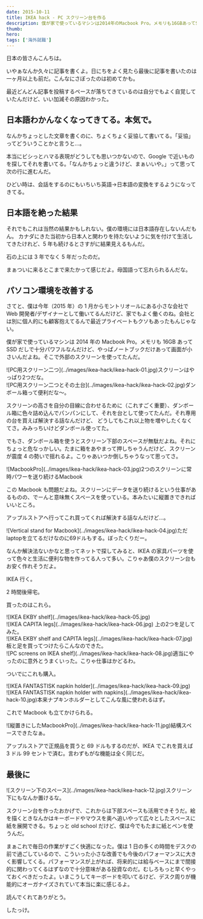 ```yaml
---
date: 2015-10-11
title: IKEA hack - PC スクリーン台を作る
description: 僕が家で使っているマシンは2014年のMacbook Pro。メモリも16GBあってSSDだしで十分パワフルなんだけど、やっぱノートブックだけあって画面が小さいんだよね。そこで外部のスクリーンを使ってたんだ。
thumb:
hero:
tags: ['海外就職']
---
```


日本の皆さんこんちは。

いやぁなんか久々に記事を書くよ。日にちをよく見たら最後に記事を書いたのは一ヶ月以上も前だ。こんなにさぼったのは初めてかも。

最近どんどん記事を投稿するペースが落ちてきているのは自分でもよく自覚していたんだけど、いい加減その原因わかった。

## 日本語わかんなくなってきてる。本気で。

なんかちょっとした文章を書くのに、ちょくちょく妥協して書いてる。「妥協」ってどういうことかと言うと…。

本当にビシっとハマる表現がどうしても思いつかないので、Google で近いものを探してそれを書いてる。「なんかちょっと違うけど、まぁいいや。」って思って次の行に進むんだ。

ひどい時は、会話をするのにもいちいち英語->日本語の変換をするようになってきてる。

## 日本語を絶った結果

それでもこれは当然の結果かもしれない。僕の環境には日本語存在しないんだもん。 カナダにきた当初から日本人と関わりを持たないように気を付けて生活してきたけれど、5 年も続けるとさすがに結果見えるもんだ。

石の上には 3 年でなく 5 年だったのだ。

まぁついに来るとこまで来たかって感じだよ。母国語って忘れられるんだな。

## パソコン環境を改善する

さてと、僕は今年（2015 年）の 1 月からモントリオールにある小さな会社で Web 開発者/デザイナーとして働いてるんだけど、家でもよく働くのね。会社とは別に個人的にも顧客抱えてるんで最近プライベートもクソもあったもんじゃない。

僕が家で使っているマシンは 2014 年の Macbook Pro。メモリも 16GB あって SSD だしで十分パワフルなんだけど、やっぱノートブックだけあって画面が小さいんだよね。そこで外部のスクリーンを使ってたんだ。

<div>
  ![PC用スクリーン二つ](../images/ikea-hack/ikea-hack-01.jpg)スクリーンはやっぱり2つだな。
</div>

<div>
  ![PC用スクリーン二つとその土台](../images/ikea-hack/ikea-hack-02.jpg)ダンボール箱って便利だな〜。
</div>

スクリーンの高さを自分の目線に合わせるために（これすごく重要）、ダンボール箱に色々詰め込んでパンパンにして、それを台として使ってたんだ。それ専用の台を買えば解決する話なんだけど、 どうしてもこれ以上物を増やしたくなくてさ。みみっちいけどダンボール使ってた。

でもさ、ダンボール箱を使うとスクリーン下部のスペースが無駄だよね。それにちょっと危なっかしい。たまに箱をあやまって押しちゃうんだけど、スクリーンが震度 4 の勢いで揺れるよ。こりゃあいつか倒しちゃうなって思ってさ。

<div>
  ![MacbookPro](../images/ikea-hack/ikea-hack-03.jpg)2つのスクリーンに常時パワーを送り続けるMacbook
</div>

この Macbook も問題だよね。スクリーンにデータを送り続けるという仕事があるものの、でーんと意味無くスペースを使っている。本みたいに縦置きできればいいところ。

アップルストアへ行ってこれ買ってくれば解決する話なんだけど…。

<div>
  ![Vertical stand for
  Macbook](../images/ikea-hack/ikea-hack-04.jpg)ただlaptopを立てるだけなのに69ドルもする。ぼったくりだー。
</div>

なんか解決法ないかなと思ってネットで探してみると、IKEA の家具パーツを使って色々と生活に便利な物を作ってる人って多い。こりゃあ僕のスクリーン台もお安く作れそうだよ。

IKEA 行く。

2 時間後帰宅。

買ったのはこれら。

<div>![IKEA EKBY shelf](../images/ikea-hack/ikea-hack-05.jpg)</div>

<div>
  ![IKEA CAPITA legs](../images/ikea-hack/ikea-hack-06.jpg)
  上の2つを足してみた。
</div>

<div>
  ![IKEA EKBY shelf and CAPITA
  legs](../images/ikea-hack/ikea-hack-07.jpg)板と足を買ってつけたらこんなのできた。
</div>

<div>
  ![PC screens on IKEA
  shelf](../images/ikea-hack/ikea-hack-08.jpg)適当にやったのに意外とうまくいった。こりゃ仕事はかどるわ。
</div>

ついでにこれも購入。

<div>
  ![IKEA FANTASTISK napkin holder](../images/ikea-hack/ikea-hack-09.jpg)
</div>

<div>
  ![IKEA FANTASTISK napkin holder with
  napkins](../images/ikea-hack/ikea-hack-10.jpg)本来ナプキンホルダーとしてこんな風に使われるはず。
</div>

これで Macbook も立てかけられる。

<div>
  ![縦置きにしたMacbookPro](../images/ikea-hack/ikea-hack-11.jpg)結構スペースできたなぁ。
</div>

アップルストアで正規品を買うと 69 ドルもするのだが、IKEA でこれを買えば 3 ドル 99 セントで済む。言わずもがな機能は全く同じだ。

## 最後に

<div>
  ![スクリーン下のスペース](../images/ikea-hack/ikea-hack-12.jpg)スクリーン下にもなんか置けるな。
</div>

スクリーン台を作ったおかげで、これからは下部スペースも活用できそうだ。絵を描くときなんかはキーボードやマウスを奥へ追いやって広々としたスペースに紙を展開できる。ちょっと old school だけど、僕は今でもたまに紙とペンを使うんだ。

まぁこれで毎日の作業がすごく快適になった。僕は 1 日の多くの時間をデスクの前で過ごしているので、こういった小さな改善でも今後のパフォーマンスに大きく影響してくる。パフォーマンスが上がれば、将来的には給与ベースにまで間接的に関わってくるはずなので十分意味がある投資なのだ。むしろもっと早くやっておくべきだったよ。いまこうしてキーボードを叩いてるけど、デスク周りが機能的にオーガナイズされていて本当に楽に感じるよ。

読んでくれてありがとう。

したっけ。
